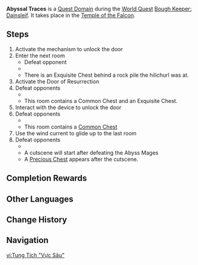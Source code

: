 {{Domain Infobox
|image        = Domain Temple of the Falcon.png
|type         = Quest
|description  = The abyssal traces have led you back here. Will the [[Abyss Herald]] rear its head and let you witness its transformation brought upon by the Abyssal Gospel?
|quest        = Bough Keeper: Dainsleif
|quest_type   = World
|region       = Mondstadt
|area         = Galesong Hill
|subarea      = Windrise
|domain       = Temple of the Falcon
|requiredAR   = 28
|recLevel     = 28
|recElements  = Cryo
}}
'''Abyssal Traces''' is a [[Quest Domain]] during the [[World Quest]] [[Bough Keeper: Dainsleif]]. It takes place in the [[Temple of the Falcon]].

==Steps==
# Activate the mechanism to unlock the door
# Enter the next room
#* Defeat opponent
#* {{Enemy|Hilichurl|x=1}}
#* There is an Exquisite Chest behind a rock pile the hilichurl was at.
# Activate the Door of Resurrection
# Defeat opponents
#* {{Enemy List|Blazing Axe Mitachurl;Cryo Hilichurl Shooter;Electro Hilichurl Shooter;Pyro Hilichurl Shooter;Hilichurl Grenadier*2|#*}}
#* This room contains a Common Chest and an Exquisite Chest.
# Interact with the device to unlock the door
# Defeat opponents
#* {{Enemy List|Pyro Abyss Mage;Pyro Hilichurl Shooter;Hilichurl Fighter*4|#*}}
#* This room contains a [[Common Chest]]
# Use the wind current to glide up to the last room
# Defeat opponents
#* {{Enemy List|Hydro Abyss Mage;Pyro Abyss Mage|#*}}
#* A cutscene will start after defeating the Abyss Mages
#* A [[Precious Chest]] appears after the cutscene.

==Completion Rewards==
{{Card|Mora|10,000}}
{{Card|Adventurer's Experience|2}}
{{Card|Mystic Enhancement Ore|2}}

==Other Languages==
{{Other Languages
|en      = Abyssal Traces
|zhs     = 「深渊」的踪迹
|zhs_rm  = "Shēnyuān" de Zōngjī
|zht     = 「深淵」的蹤跡
|zht_rm  = "Shēnyuān" de Zōngjī
|zh_tl   = Trace of "Abyss"
|ja      = 「アビス」の痕跡
|ja_rm   = "Abisu" no Konseki
|ja_tl   = Traces of the "Abyss"
|ko      = 「심연」의 종적
|ko_rm   = 
|ko_tl   = 
|es      = El rastro del Abismo
|es_tl   = The Trail of the Abyss
|fr      = Traces de l'Abîme
|fr_tl   = Traces of the Abyss
|ru      = Следы мага Бездны
|ru_tl   = 
|th      = เบาะแสของ Abyss Mage
|th_rm   = 
|th_tl   = 
|vi      = Tung Tích "Vực Sâu"
|vi_tl   = 
|de      = Abgrundspuren
|de_tl   = Abyss Traces
|id      = Abyssal Traces
|pt      = Rastros do Abismo
|pt_tl   = 
}}

==Change History==
{{Change History|1.3}}

==Navigation==
{{Domain Navbox|Temporary}}
[[vi:Tung Tích "Vực Sâu"]]